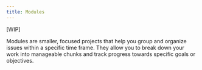```yaml
---
title: Modules
---
```

[WIP]

Modules are smaller, focused projects that help you group and organize issues within a specific time frame. They allow you to break down your work into manageable chunks and track progress towards specific goals or objectives.

